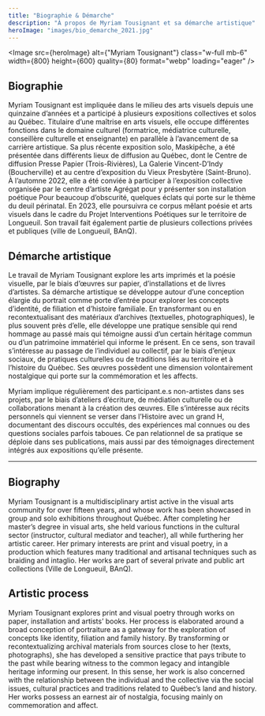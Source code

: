 ```yaml
---
title: "Biographie & Démarche"
description: "À propos de Myriam Tousignant et sa démarche artistique"
heroImage: "images/bio_demarche_2021.jpg"
---
```


  <Image 
    src={heroImage} 
    alt={"Myriam Tousignant"} 
    class="w-full mb-6"
    width={800}
    height={600}
    quality={80}
    format="webp"
    loading="eager"
  />

## Biographie

Myriam Tousignant est impliquée dans le milieu des arts visuels depuis une quinzaine d’années et a participé à plusieurs expositions collectives et solos au Québec. Titulaire d’une maîtrise en arts visuels, elle occupe différentes fonctions dans le domaine culturel (formatrice, médiatrice culturelle, conseillère culturelle et enseignante) en parallèle à l’avancement de sa carrière artistique. Sa plus récente exposition solo, Maskipêche, a été présentée dans différents lieux de diffusion au Québec, dont le Centre de diffusion Presse Papier (Trois-Rivières), La Galerie Vincent-D’Indy (Boucherville) et au centre d’exposition du Vieux Presbytère (Saint-Bruno). À l’automne 2022, elle a été conviée à participer à l’exposition collective organisée par le centre d’artiste Agrégat pour y présenter son installation poétique Pour beaucoup d’obscurité, quelques éclats qui porte sur le thème du deuil périnatal. En 2023, elle poursuivra ce corpus mêlant poésie et arts visuels dans le cadre du Projet Interventions Poétiques sur le territoire de Longueuil.  Son travail fait également partie de plusieurs collections privées et publiques (ville de Longueuil, BAnQ).   

## Démarche artistique

Le travail de Myriam Tousignant explore les arts imprimés et la poésie visuelle, par le biais d’œuvres sur papier, d’installations et de livres d’artistes. Sa démarche artistique se développe autour d’une conception élargie du portrait comme porte d’entrée pour explorer les concepts d’identité, de filiation et d’histoire familiale. En transformant ou en recontextualisant des matériaux d’archives (textuelles, photographiques), le plus souvent près d’elle, elle développe une pratique sensible qui rend hommage au passé mais qui témoigne aussi d’un certain héritage commun ou d’un patrimoine immatériel qui informe le présent. En ce sens, son travail s’intéresse au passage de l’individuel au collectif, par le biais d’enjeux sociaux, de pratiques culturelles ou de traditions liés au territoire et à l’histoire du Québec. Ses œuvres possèdent une dimension volontairement nostalgique qui porte sur la commémoration et les affects. 

Myriam implique régulièrement des participant.e.s non-artistes dans ses projets, par le biais d’ateliers d’écriture, de médiation culturelle ou de collaborations menant à la création des œuvres. Elle s’intéresse aux récits personnels qui viennent se verser dans l’Histoire avec un grand H, documentant des discours occultés, des expériences mal connues ou des questions sociales parfois taboues. Ce pan relationnel de sa pratique se déploie dans ses publications, mais aussi par des témoignages directement intégrés aux expositions qu’elle présente.  

---

## Biography

Myriam Tousignant is a multidisciplinary artist active in the visual arts community for over fifteen years, and whose work has been showcased in group and solo exhibitions throughout Québec. After completing her master’s degree in visual arts, she held various functions in the cultural sector (instructor, cultural mediator and teacher), all while furthering her artistic career. Her primary interests are print and visual poetry, in a production which features many traditional and artisanal techniques such as braiding and intaglio. Her works are part of several private and public art collections (Ville de Longueuil, BAnQ).

## Artistic process

Myriam Tousignant explores print and visual poetry through works on paper, installation and artists’ books. Her process is elaborated around a broad conception of portraiture as a gateway for the exploration of concepts like identity, filiation and family history. By transforming or recontextualizing archival materials from sources close to her (texts, photographs), she has developed a sensitive practice that pays tribute to the past while bearing witness to the common legacy and intangible heritage informing our present. In this sense, her work is also concerned with the relationship between the individual and the collective via the social issues, cultural practices and traditions related to Québec’s land and history. Her works possess an earnest air of nostalgia, focusing mainly on commemoration and affect.
